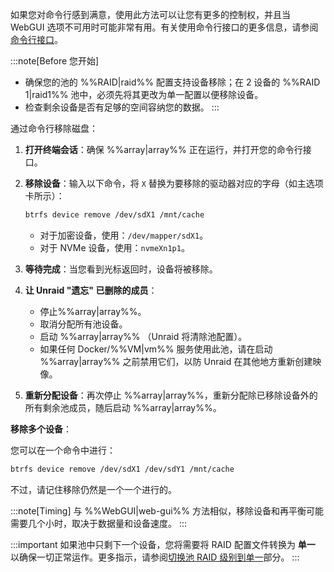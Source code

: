如果您对命令行感到满意，使用此方法可以让您有更多的控制权，并且当 WebGUI 选项不可用时可能非常有用。有关使用命令行接口的更多信息，请参阅[命令行接口](../../../system-administration/advanced-tools/command-line-interface.mdx)。

:::note[Before 您开始]

- 确保您的池的 %%RAID|raid%% 配置支持设备移除；在 2 设备的 %%RAID 1|raid1%% 池中，必须先将其更改为单一配置以便移除设备。
- 检查剩余设备是否有足够的空间容纳您的数据。
  :::

通过命令行移除磁盘：

1. **打开终端会话**：确保 %%array|array%% 正在运行，并打开您的命令行接口。

2. **移除设备**：输入以下命令，将 `X` 替换为要移除的驱动器对应的字母（如主选项卡所示）：

   ```bash
   btrfs device remove /dev/sdX1 /mnt/cache
   ```

   - 对于加密设备，使用：`/dev/mapper/sdX1`。
   - 对于 NVMe 设备，使用：`nvmeXn1p1`。

3. **等待完成**：当您看到光标返回时，设备将被移除。

4. **让 Unraid "遗忘" 已删除的成员**：
   - 停止%%array|array%%。
   - 取消分配所有池设备。
   - 启动 %%array|array%% （Unraid 将清除池配置）。
   - 如果任何 Docker/%%VM|vm%% 服务使用此池，请在启动 %%array|array%% 之前禁用它们，以防 Unraid 在其他地方重新创建映像。

5. **重新分配设备**：再次停止 %%array|array%%，重新分配除已移除设备外的所有剩余池成员，随后启动 %%array|array%%。

**移除多个设备**：

您可以在一个命令中进行：

```bash
btrfs device remove /dev/sdX1 /dev/sdY1 /mnt/cache
```

不过，请记住移除仍然是一个一个进行的。

:::note[Timing]
与 %%WebGUI|web-gui%% 方法相似，移除设备和再平衡可能需要几个小时，取决于数据量和设备速度。
:::

:::important
如果池中只剩下一个设备，您将需要将 RAID 配置文件转换为 **单一** 以确保一切正常运作。更多指示，请参阅[切换池 RAID 级别到单一](#changing-pool-raid-levels)部分。
:::
